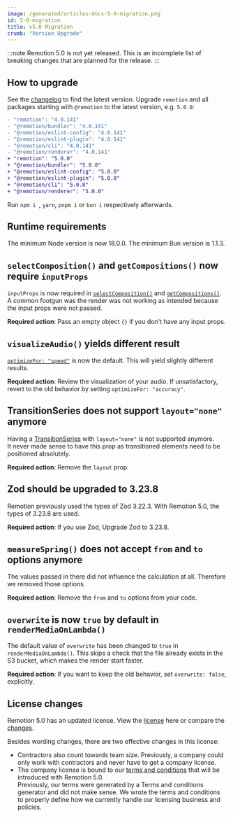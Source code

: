 ```yaml
---
image: /generated/articles-docs-5-0-migration.png
id: 5-0-migration
title: v5.0 Migration
crumb: "Version Upgrade"
---
```


:::note
Remotion 5.0 is not yet released. This is an incomplete list of breaking changes that are planned for the release.
:::

## How to upgrade

See the [changelog](https://remotion.dev/changelog) to find the latest version.
Upgrade `remotion` and all packages starting with `@remotion` to the latest version, e.g. `5.0.0`:

```diff
- "remotion": "4.0.141"
- "@remotion/bundler": "4.0.141"
- "@remotion/eslint-config": "4.0.141"
- "@remotion/eslint-plugin": "4.0.141"
- "@remotion/cli": "4.0.141"
- "@remotion/renderer": "4.0.141"
+ "remotion": "5.0.0"
+ "@remotion/bundler": "5.0.0"
+ "@remotion/eslint-config": "5.0.0"
+ "@remotion/eslint-plugin": "5.0.0"
+ "@remotion/cli": "5.0.0"
+ "@remotion/renderer": "5.0.0"
```

Run `npm i `, `yarn`, `pnpm i` or `bun i` respectively afterwards.

## Runtime requirements

The minimum Node version is now 18.0.0. The minimum Bun version is 1.1.3.

## `selectComposition()` and `getCompositions()` now require `inputProps`

`inputProps` is now required in [`selectComposition()`](/docs/renderer/select-composition) and [`getCompositions()`](/docs/renderer/get-compositions).  
A common footgun was the render was not working as intended because the input props were not passed.

**Required action**: Pass an empty object `{}` if you don't have any input props.

## `visualizeAudio()` yields different result

[`optimizeFor: "speed"`](/docs/visualize-audio#optimizefor) is now the default. This will yield slightly different results.

**Required action**: Review the visualization of your audio. If unsatisfactory, revert to the old behavior by setting `optimizeFor: "accuracy"`.


## TransitionSeries does not support `layout="none"` anymore

Having a [TransitionSeries](/docs/transitions/transitionseries) with `layout="none"` is not supported anymore.  
It never made sense to have this prop as transitioned elements need to be positioned absolutely.

**Required action**: Remove the `layout` prop.

## Zod should be upgraded to 3.23.8

Remotion previously used the types of Zod 3.22.3. With Remotion 5.0, the types of 3.23.8 are used.  

**Required action**: If you use Zod, Upgrade Zod to 3.23.8.

## `measureSpring()` does not accept `from` and `to` options anymore

The values passed in there did not influence the calculation at all. Therefore we removed those options.  

**Required action**: Remove the `from` and `to` options from your code.

## `overwrite` is now `true` by default in `renderMediaOnLambda()`

The default value of `overwrite` has been changed to `true` in `renderMediaOnLambda()`. This skips a check that the file already exists in the S3 bucket, which makes the render start faster.

**Required action**: If you want to keep the old behavior, set `overwrite: false`, explicitly.

## License changes

Remotion 5.0 has an updated license. View the [license](https://github.com/remotion-dev/remotion/blob/5-0-license/LICENSE.md) here or compare the [changes](https://github.com/remotion-dev/remotion/pull/3750).

Besides wording changes, there are two effective changes in this license:

- Contractors also count towards team size. Previously, a company could only work with contractors and never have to get a company license.
- The company license is bound to our [terms and conditions](https://www.remotion.pro/terms) that will be introduced with Remotion 5.0.  
  Previously, our terms were generated by a Terms and conditions generator and did not make sense. We wrote the terms and conditions to properly define how we currently handle our licensing business and policies.

